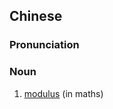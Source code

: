 {{also|模数}}
==Chinese==
{{zh-forms|s=模数}}

===Pronunciation===
{{zh-pron
|m=móshù
|cat=n
}}

===Noun===
{{zh-noun}}

# [[modulus]] (in maths)